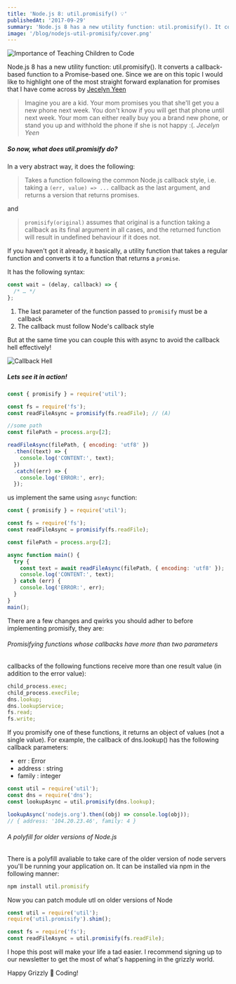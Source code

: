 ```yaml
---
title: 'Node.js 8: util.promisify() 💡'
publishedAt: '2017-09-29'
summary: 'Node.js 8 has a new utility function: util.promisify(). It converts a callback-based function to a Promise-based one. Since we are on this topic I would like to highlight one of the most straight forward explanation for promises that I have come across by Jecelyn Yeen...'
image: '/blog/nodejs-util-promisify/cover.png'
---
```


![Importance of Teaching Children to Code](/blog/nodejs-util-promisify/cover.png)

Node.js 8 has a new utility function: util.promisify(). It converts a callback-based function to a Promise-based one. Since we are on this topic I would like to highlight one of the most straight forward explanation for promises that I have come across by [Jecelyn Yeen](https://scotch.io/@jecelyn)

> Imagine you are a kid. Your mom promises you that she'll get you a new phone next week. You don't know if you will get that phone until next week. Your mom can either really buy you a brand new phone, or stand you up and withhold the phone if she is not happy :(. <cite>Jecelyn Yeen</cite>

##### So now, what does util.promisify do?

In a very abstract way, it does the following:

> Takes a function following the common Node.js callback style, i.e. taking a `(err, value) => ...` callback as the last argument, and returns a version that returns promises.

<!--more-->

and

> `promisify(original)` assumes that original is a function taking a callback as its final argument in all cases, and the returned function will result in undefined behaviour if it does not.

If you haven't got it already, it basically, a utility function that takes a regular function and converts it to a function that returns a `promise`.

It has the following syntax:

```js
const wait = (delay, callback) => {
  /* … */
};
```

1. The last parameter of the function passed to `promisify` must be a callback
2. The callback must follow Node's callback style

But at the same time you can couple this with async to avoid the callback hell effectively!

![Callback Hell](/blog/nodejs-util-promisify/callback.jpg)

##### Lets see it in action!

```js
const { promisify } = require('util');

const fs = require('fs');
const readFileAsync = promisify(fs.readFile); // (A)

//some path
const filePath = process.argv[2];

readFileAsync(filePath, { encoding: 'utf8' })
  .then((text) => {
    console.log('CONTENT:', text);
  })
  .catch((err) => {
    console.log('ERROR:', err);
  });
```

us implement the same using `asnyc` function:

```js
const { promisify } = require('util');

const fs = require('fs');
const readFileAsync = promisify(fs.readFile);

const filePath = process.argv[2];

async function main() {
  try {
    const text = await readFileAsync(filePath, { encoding: 'utf8' });
    console.log('CONTENT:', text);
  } catch (err) {
    console.log('ERROR:', err);
  }
}
main();
```

There are a few changes and qwirks you should adher to before implementing promisify, they are:

###### Promisifying functions whose callbacks have more than two parameters

callbacks of the following functions receive more than one result value (in addition to the error value):

```js
child_process.exec;
child_process.execFile;
dns.lookup;
dns.lookupService;
fs.read;
fs.write;
```

If you promisify one of these functions, it returns an object of values (not a single value). For example, the callback of dns.lookup() has the following callback parameters:

- err : Error
- address : string
- family : integer

```js
const util = require('util');
const dns = require('dns');
const lookupAsync = util.promisify(dns.lookup);

lookupAsync('nodejs.org').then((obj) => console.log(obj));
// { address: '104.20.23.46', family: 4 }
```

###### A polyfill for older versions of Node.js

There is a polyfill avaliable to take care of the older version of node servers you'll be running your application on. It can be installed via npm in the following manner:

```js
npm install util.promisify
```

Now you can patch module utl on older versions of Node

```js
const util = require('util');
require('util.promisify').shim();

const fs = require('fs');
const readFileAsync = util.promisify(fs.readFile);
```

I hope this post will make your life a tad easier. I recommend signing up to our newsletter to get the most of what's happening in the grizzly world.

Happy Grizzly 🐻 Coding!
